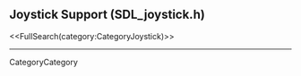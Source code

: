 <!-- #master-page:CategoryTemplate -->
<!-- #master-date:Unknown-Date -->
<!-- format wiki -->
<!-- language en -->

== Joystick Support (SDL_joystick.h) ==

<<FullSearch(category:CategoryJoystick)>>

----
CategoryCategory
